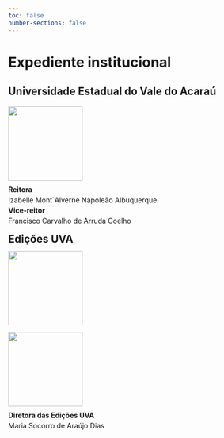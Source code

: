 ```yaml
---
toc: false
number-sections: false
---
```


# Expediente institucional {.unnumbered .unlisted}

## Universidade Estadual do Vale do Acaraú

::: column-margin
[![](./imagens/uva-brasao.jpg){fig-alt="A imagem apresenta o brasão da Universidade Estadual Vale do Acaraú (UVA). O brasão é composto por um escudo dividido em duas partes principais: na parte superior, há um fundo azul com as inscrições \"1968\" à esquerda, um livro aberto ao centro, e \"UVA\" à direita; na parte inferior, em fundo cinza, aparecem três palmeiras e um boi amarelo ao centro, representando elementos da fauna e flora locais, cercados por algodoeiros. Abaixo das palmeiras, há ondas azuis que simbolizam o rio Acaraú. Acima do escudo, há três tochas vermelhas acesas, representando o conhecimento e a educação. Na base do brasão, há uma faixa com o lema em latim \"AGERE SEQUITUR ESSE\" (Agir segue o ser). Abaixo do brasão, está escrito \"UNIVERSIDADE ESTADUAL VALE DO ACARAÚ\" em letras maiúsculas e na cor preta." width="150"}](https://www.uva.ce.gov.br/)
:::

::: {style="line-height: 0.5;"}
**Reitora**

Izabelle Mont\`Alverne Napoleão Albuquerque

**Vice-reitor**

Francisco Carvalho de Arruda Coelho

## Edições UVA
:::

::: column-margin
[![](./imagens/edicoes-uva.png){fig-alt="A imagem apresenta a logomarca da \"Edições UVA\". O design é retangular, com um fundo cinza claro e uma borda preta. Na parte superior do retângulo, há uma figura horizontal estilizada semelhante a um bastão ou caneta, composta por segmentos em preto e branco. Abaixo do bastão, há uma linha horizontal preta que divide o espaço. Logo abaixo, centralizado, está o texto \"Edições UVA\" em uma fonte serifada preta." width="150"}](https://ww2.uva.ce.gov.br/apps/view/listagem_documentos.php?buscar=0144)
:::

::: column-margin
[![](./imagens/abeu.png){fig-alt="A imagem apresenta o logotipo da Associação Brasileira das Editoras Universitárias (ABEU). O design é composto pelas iniciais \"ABEU\" em formato estilizado e na cor azul. As letras são formadas por linhas paralelas que criam uma aparência de livros abertos ou empilhados. Abaixo das iniciais, está o nome completo da associação, \"Associação Brasileira das Editoras Universitárias\", escrito em letras maiúsculas e na cor azul." width="150"}](https://www.abeu.org.br/)
:::

::: {style="line-height: 0.5;"}
**Diretora das Edições UVA**

Maria Socorro de Araújo Dias
:::
